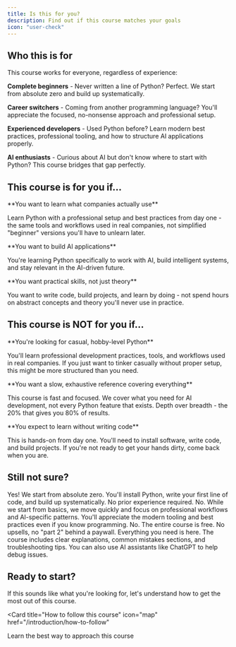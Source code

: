 ```yaml
---
title: Is this for you?
description: Find out if this course matches your goals
icon: "user-check"
---
```


## Who this is for

This course works for everyone, regardless of experience:

**Complete beginners** - Never written a line of Python? Perfect. We start from absolute zero and build up systematically.

**Career switchers** - Coming from another programming language? You'll appreciate the focused, no-nonsense approach and professional setup.

**Experienced developers** - Used Python before? Learn modern best practices, professional tooling, and how to structure AI applications properly.

**AI enthusiasts** - Curious about AI but don't know where to start with Python? This course bridges that gap perfectly.

## This course is for you if...

<Tip>
  **You want to learn what companies actually use**
  
  Learn Python with a professional setup and best practices from day one - the same tools and workflows used in real companies, not simplified "beginner" versions you'll have to unlearn later.
</Tip>

<Tip>
  **You want to build AI applications**
  
  You're learning Python specifically to work with AI, build intelligent systems, and stay relevant in the AI-driven future.
</Tip>

<Tip>
  **You want practical skills, not just theory**
  
  You want to write code, build projects, and learn by doing - not spend hours on abstract concepts and theory you'll never use in practice.
</Tip>

## This course is NOT for you if...

<Warning>
  **You're looking for casual, hobby-level Python**
  
  You'll learn professional development practices, tools, and workflows used in real companies. If you just want to tinker casually without proper setup, this might be more structured than you need.
</Warning>

<Warning>
  **You want a slow, exhaustive reference covering everything**
  
  This course is fast and focused. We cover what you need for AI development, not every Python feature that exists. Depth over breadth - the 20% that gives you 80% of results.
</Warning>

<Warning>
  **You expect to learn without writing code**
  
  This is hands-on from day one. You'll need to install software, write code, and build projects. If you're not ready to get your hands dirty, come back when you are.
</Warning>

## Still not sure?

<AccordionGroup>
  <Accordion title="I've never coded before - will I understand this?">
    Yes! We start from absolute zero. You'll install Python, write your first line of code, and build up systematically. No prior experience required.
  </Accordion>

  <Accordion title="I know another programming language - is this too basic?">
    No. While we start from basics, we move quickly and focus on professional workflows and AI-specific patterns. You'll appreciate the modern tooling and best practices even if you know programming.
  </Accordion>

  <Accordion title="Do I need to pay for anything?">
    No. The entire course is free. No upsells, no "part 2" behind a paywall. Everything you need is here.
  </Accordion>

  <Accordion title="What if I get stuck?">
    The course includes clear explanations, common mistakes sections, and troubleshooting tips. You can also use AI assistants like ChatGPT to help debug issues.
  </Accordion>
</AccordionGroup>

## Ready to start?

If this sounds like what you're looking for, let's understand how to get the most out of this course.

<Card
  title="How to follow this course"
  icon="map"
  href="/introduction/how-to-follow"
>
  Learn the best way to approach this course
</Card>

